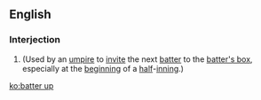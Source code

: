 ==English==
===Interjection===
{{en-intj|pos=[[batter|Batter]] [[up]]!}}
#{{baseball}} (Used by an [[umpire]] to [[invite]] the next [[batter]] to the [[batter's box]], especially at the [[beginning]] of a [[half]]-[[inning]].)

[[ko:batter up]]